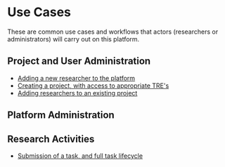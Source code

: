 # Use Cases

These are common use cases and workflows that actors
(researchers or administrators) will carry out on this platform.

## Project and User Administration

- [Adding a new researcher to the platform](/five_safes_tes/guides/addresearchertoplatform)
- [Creating a project, with access to appropriate TRE's](/five_safes_tes/guides/createproject)
- [Adding researchers to an existing project](/five_safes_tes/guides/addresearchertoproject)

## Platform Administration


## Research Activities

- [Submission of a task, and full task lifecycle](/guides/tasksubmission)